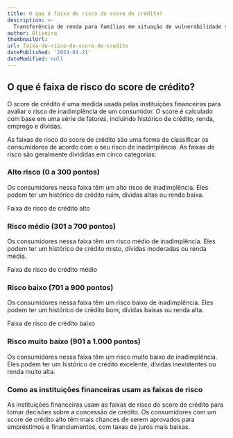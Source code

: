 ```yaml
---
title: O que é faixa de risco do score de crédito?
description: >-
  Transferência de renda para famílias em situação de vulnerabilidade social
author: Oliveira
thumbnailUrl: 
url: faixa-de-risco-do-score-de-credito
datePublished: '2024-01-21'
dateModified: null
---
```



## O que é faixa de risco do score de crédito?

O score de crédito é uma medida usada pelas instituições financeiras para avaliar o risco de inadimplência de um consumidor. O score é calculado com base em uma série de fatores, incluindo histórico de crédito, renda, emprego e dívidas.

As faixas de risco do score de crédito são uma forma de classificar os consumidores de acordo com o seu risco de inadimplência. As faixas de risco são geralmente divididas em cinco categorias:

### Alto risco (0 a 300 pontos)

Os consumidores nessa faixa têm um alto risco de inadimplência.
Eles podem ter um histórico de crédito ruim, dívidas altas ou renda baixa.

Faixa de risco de crédito alto
### Risco médio (301 a 700 pontos)

Os consumidores nessa faixa têm um risco médio de inadimplência.
Eles podem ter um histórico de crédito misto, dívidas moderadas ou renda média.

Faixa de risco de crédito médio
### Risco baixo (701 a 900 pontos)

Os consumidores nessa faixa têm um risco baixo de inadimplência.
Eles podem ter um histórico de crédito bom, dívidas baixas ou renda alta.

Faixa de risco de crédito baixo
### Risco muito baixo (901 a 1.000 pontos)

Os consumidores nessa faixa têm um risco muito baixo de inadimplência.
Eles podem ter um histórico de crédito excelente, dívidas inexistentes ou renda muito alta.
### Como as instituições financeiras usam as faixas de risco

As instituições financeiras usam as faixas de risco do score de crédito para tomar decisões sobre a concessão de crédito. Os consumidores com um score de crédito alto têm mais chances de serem aprovados para empréstimos e financiamentos, com taxas de juros mais baixas.